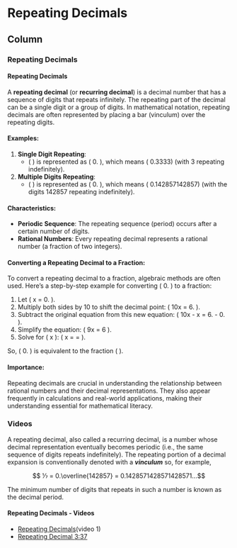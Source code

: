 Repeating Decimals {data-navmenu="Fractional Numbers"}
==================================

Column{.tabset}
-------------------------------------------------

### Repeating Decimals

<h4> Repeating Decimals</h4>


A **repeating decimal** (or **recurring decimal**) is a decimal number that has a sequence of digits that repeats infinitely. The repeating part of the decimal can be a single digit or a group of digits. In mathematical notation, repeating decimals are often represented by placing a bar (vinculum) over the repeating digits.

#### Examples:
1. **Single Digit Repeating**:
   - \( \frac{1}{3} \) is represented as \( 0.\overline{3} \), which means \( 0.3333\ldots \) (with 3 repeating indefinitely).

2. **Multiple Digits Repeating**:
   - \( \frac{1}{7} \) is represented as \( 0.\overline{142857} \), which means \( 0.142857142857\ldots \) (with the digits 142857 repeating indefinitely).

#### Characteristics:
- **Periodic Sequence**: The repeating sequence (period) occurs after a certain number of digits.
- **Rational Numbers**: Every repeating decimal represents a rational number (a fraction of two integers).

#### Converting a Repeating Decimal to a Fraction:
To convert a repeating decimal to a fraction, algebraic methods are often used. Here's a step-by-step example for converting \( 0.\overline{6} \) to a fraction:

1. Let \( x = 0.\overline{6} \).
2. Multiply both sides by 10 to shift the decimal point: \( 10x = 6.\overline{6} \).
3. Subtract the original equation from this new equation: \( 10x - x = 6.\overline{6} - 0.\overline{6} \).
4. Simplify the equation: \( 9x = 6 \).
5. Solve for \( x \): \( x = \frac{6}{9} = \frac{2}{3} \).

So, \( 0.\overline{6} \) is equivalent to the fraction \( \frac{2}{3} \).

#### Importance:
Repeating decimals are crucial in understanding the relationship between rational numbers and their decimal representations. They also appear frequently in calculations and real-world applications, making their understanding essential for mathematical literacy.



### Videos
A repeating decimal, also called a recurring decimal, is a number whose decimal representation eventually becomes periodic (i.e., the same sequence of digits repeats indefinitely). The repeating portion of a decimal expansion is conventionally denoted with a ***vinculum*** so, for example,

$$ 1⁄7 = 0.\overline{142857} = 0.1428571428571428571...$$

The minimum number of digits that repeats in such a number is known as the decimal period.



#### Repeating Decimals - Videos

*  <a title="Repeating Decimals" href="http://youtu.be/mhHAJOQQ8kM" >Repeating Decimals</a>(video 1)
*  <a title="Repeating Decimal" href="http://youtu.be/99qV28WmzH4" >Repeating Decimal </a>[3:37](Video 2)

